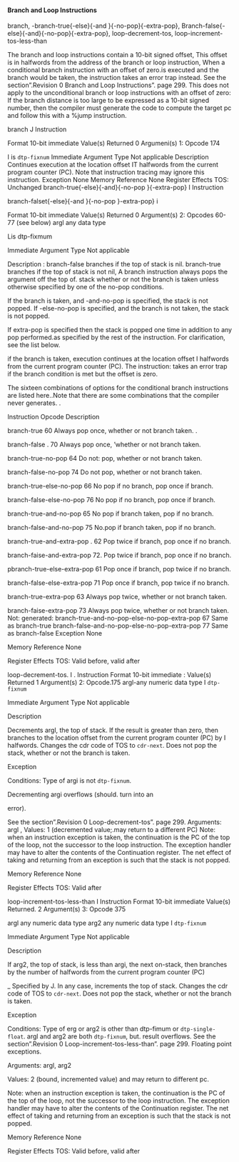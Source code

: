 #### Branch and Loop Instructions

branch, -branch-true{-else}{-and }{-no-pop}{-extra-pop}, Branch-false{-else}{-and}{-no-pop}{-extra-pop}, loop-decrement-tos, loop-increment-tos-less-than

The branch and loop instructions contain a 10-bit signed offset, This offset is in halfwords from the address of the branch or loop instruction, When a conditional branch instruction with an offset of zero.is executed and the branch would be taken, the instruction takes an error trap instead. See the section".Revision 0 Branch and Loop Instructions". page 299. This does not apply to the unconditional branch or loop instructions with an offset of zero: If the branch distance is too large to be expressed as a 10-bit signed number, then the compiler must generate the code to compute the target pc and follow this with a %jump instruction.

branch J Instruction

Format 10-bit immediate Value(s) Returned 0 Argumeni(s) 1: Opcode 174

I is `dtp-fixnum` Immediate Argument Type Not applicable Description Continues execution at the location offset IT halfwords from the current program counter (PC). Note that instruction tracing may ignore this instruction. Exception None Memory Reference None Register Effects TOS: Unchanged branch-true{-else}{-and}{-no-pop }{-extra-pop} I Instruction

branch-falset{-else}{-and }{-no-pop }-extra-pop} i

Format 10-bit immediate Value(s) Returned 0 Argument(s) 2: Opcodes 60-77 (see below) argl any data type

Lis dtp-fixmum

Immediate Argument Type Not applicable

Description : branch-false branches if the top of stack is nil. branch-true branches if the top of stack is not nil, A branch instruction always pops the argument off the top of. stack whether or not the branch is taken unless otherwise specified by one of the no-pop conditions.

If the branch is taken, and -and-no-pop is specified, the stack is not popped. If -else-no-pop is specified, and the branch is not taken, the stack is not popped.

If extra-pop is specified then the stack is popped one time in addition to any pop performed.as specified by the rest of the instruction. For clarification, see the list below.

if the branch is taken, execution continues at the location offset I halfwords from the current program counter (PC). The instruction: takes an error trap if the branch condition is met but the offset is zero.

The sixteen combinations of options for the conditional branch instructions are listed here..Note that there are some combinations that the compiler never generates. .

Instruction Opcode Description

branch-true 60 Always pop once, whether or not branch taken. .

branch-false . 70 Always pop once, 'whether or not branch taken.

branch-true-no-pop 64 Do not: pop, whether or not branch taken.

branch-false-no-pop 74 Do not pop, whether or not branch taken.

branch-true-else-no-pop 66 No pop if no branch, pop once if branch.

branch-false-else-no-pop 76 No pop if no branch, pop once if branch.

branch-true-and-no-pop 65 No pop if branch taken, pop if no branch.

branch-false-and-no-pop 75 No.pop if branch taken, pop if no branch.

branch-true-and-extra-pop . 62 Pop twice if branch, pop once if no branch.

branch-faise-and-extra-pop 72. Pop twice if branch, pop once if no branch.

pbranch-true-else-extra-pop 61 Pop once if branch, pop twice if no branch.

branch-false-else-extra-pop 71 Pop once if branch, pop twice if no branch.

branch-true-extra-pop 63 Always pop twice, whether or not branch taken.

branch-faise-extra-pop 73 Always pop twice, whether or not branch taken. Not: generated: branch-true-and-no-pop-else-no-pop-extra-pop 67 Same as branch-true branch-false-and-no-pop-else-no-pop-extra-pop 77 Same as branch-false Exception None

Memory Reference None

Register Effects TOS: Valid before, valid after

loop-decrement-tos. I . Instruction Format 10-bit immediate : Value(s) Returned 1 Argument(s) 2: Opcode.175 argl-any numeric data type I `dtp-fixnum`

Immediate Argument Type Not applicable

Description

Decrements argl, the top of stack. If the result is greater than zero, then branches to the location offset from the current program counter (PC) by I halfwords. Changes the cdr code of TOS to `cdr-next`. Does not pop the stack, whether or not the branch is taken.

Exception

Conditions: Type of argi is not `dtp-fixnum`.

Decrementing argi overflows (should. turn into an

error).

See the section".Revision 0 Loop-decrement-tos". page 299. Arguments: argl , Values: 1 (decremented value;.may return to a different PC) Note: when an instruction exception is taken, the continuation is the PC of the top of the loop, not the successor to the loop instruction. The exception handler may have to alter the contents of the Continuation register. The net effect of taking and returning from an exception is such that the stack is not popped.

Memory Reference None

Register Effects TOS: Valid after

loop-increment-tos-less-than I Instruction Format 10-bit immediate Value(s) Returned. 2 Argument(s) 3: Opcode 375

argl any numeric data type arg2 any numeric data type I `dtp-fixnum`

Immediate Argument Type Not applicable

Description

If arg2, the top of stack, is less than argi, the next on-stack, then branches by the number of halfwords from the current program counter (PC)

\_ Specified by J. In any case, increments the top of stack. Changes the cdr code of TOS to `cdr-next`. Does not pop the stack, whether or not the branch is taken.

Exception

Conditions: Type of erg or arg2 is other than dtp-fimum or `dtp-single-float`. argl and arg2 are both `dtp-fixnum`, but. result overflows. See the section".Revision 0 Loop-increment-tos-less-than". page 299. Floating point exceptions.

Arguments: argl, arg2

Values: 2 (bound, incremented value) and may return to different pc.

Note: when an instruction exception is taken, the continuation is the PC of the top of the loop, not the successor to the loop instruction. The exception handler may have to alter the contents of the Continuation register. The net effect of taking and returning from an exception is such that the stack is not popped.

Memory Reference None

Register Effects TOS: Valid before, valid after
